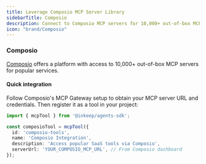 ```yaml
---
title: Leverage Composio MCP Server Library
sidebarTitle: Composio
description: Connect to Composio MCP servers for 10,000+ out-of-box MCP servers
icon: "brand/Composio"
---
```


### Composio

[Composio](https://composio.dev/) offers a platform with access to 10,000+ out-of-box MCP servers for popular services.

#### Quick integration

Follow Composio's MCP Gateway setup to obtain your MCP server URL and credentials. Then register it as a tool in your project:

```typescript
import { mcpTool } from '@inkeep/agents-sdk';

const composioTool = mcpTool({
  id: 'composio-tools',
  name: 'Composio Integration',
  description: 'Access popular SaaS tools via Composio',
  serverUrl: 'YOUR_COMPOSIO_MCP_URL', // From Composio dashboard
});
```